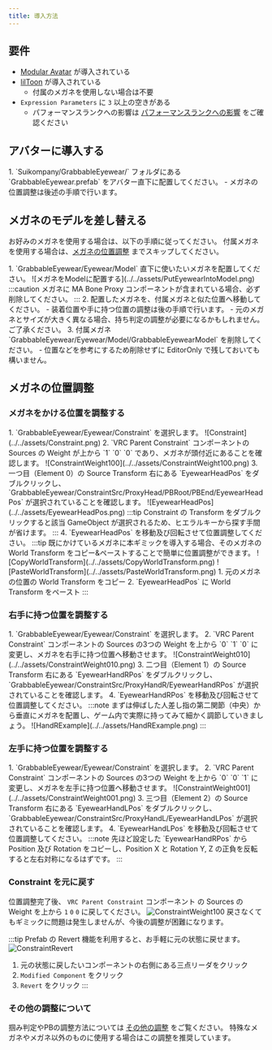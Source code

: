 ```yaml
---
title: 導入方法
---
```



## 要件

- [Modular Avatar](https://modular-avatar.nadena.dev) が導入されている
- [lilToon](https://lilxyzw.github.io/lilToon/) が導入されている
  - 付属のメガネを使用しない場合は不要
- `Expression Parameters` に `3` 以上の空きがある
  - パフォーマンスランクへの影響は [パフォーマンスランクへの影響](../references/performance-rank/) をご確認ください

## アバターに導入する

<Steps>
1. `Suikompany/GrabbableEyewear/` フォルダにある `GrabbableEyewear.prefab` をアバター直下に配置してください。
    - メガネの位置調整は後述の手順で行います。
</Steps>

## メガネのモデルを差し替える

お好みのメガネを使用する場合は、以下の手順に従ってください。
付属メガネを使用する場合は、[メガネの位置調整](#メガネの位置調整) までスキップしてください。

<Steps>
1. `GrabbableEyewear/Eyewear/Model` 直下に使いたいメガネを配置してください。
    ![メガネをModelに配置する](../../assets/PutEyewearIntoModel.png)
    :::caution
    メガネに MA Bone Proxy コンポーネントが含まれている場合、必ず削除してください。
    :::
2. 配置したメガネを、付属メガネと似た位置へ移動してください。
    - 装着位置や手に持つ位置の調整は後の手順で行います。
    - 元のメガネとサイズが大きく異なる場合、持ち判定の調整が必要になるかもしれません。ご了承ください。
3. 付属メガネ `GrabbableEyewear/Eyewear/Model/GrabbableEyewearModel` を削除してください。
    - 位置などを参考にするため削除せずに EditorOnly で残しておいても構いません。
</Steps>

## メガネの位置調整

### メガネをかける位置を調整する

<Steps>
1. `GrabbableEyewear/Eyewear/Constraint` を選択します。
    ![Constraint](../../assets/Constraint.png)
2. `VRC Parent Constraint` コンポーネントの Sources の Weight が上から `1` `0` `0` であり、メガネが頭付近にあることを確認します。
    ![ConstraintWeight100](../../assets/ConstraintWeight100.png)
3. 一つ目（Element 0）の Source Transform 右にある `EyewearHeadPos` をダブルクリックし、`GrabbableEyewear/ConstraintSrc/ProxyHead/PBRoot/PBEnd/EyewearHeadPos` が選択されていることを確認します。
    ![EyewearHeadPos](../../assets/EyewearHeadPos.png)
    :::tip
    Constraint の Transform をダブルクリックすると該当 GameObject が選択されるため、ヒエラルキーから探す手間が省けます。
    :::
4. `EyewearHeadPos` を移動及び回転させて位置調整してください。
    :::tip
    既にかけているメガネに本ギミックを導入する場合、そのメガネの World Transform をコピー&ペーストすることで簡単に位置調整ができます。
    ![CopyWorldTransform](../../assets/CopyWorldTransform.png)
    ![PasteWorldTransform](../../assets/PasteWorldTransform.png)
    1. 元のメガネの位置の World Transform をコピー
    2. `EyewearHeadPos` に World Transform をペースト
    :::
</Steps>

### 右手に持つ位置を調整する

<Steps>
1. `GrabbableEyewear/Eyewear/Constraint` を選択します。
2. `VRC Parent Constraint` コンポーネントの Sources の3つの Weight を上から `0` `1` `0` に変更し、メガネを右手に持つ位置へ移動させます。
    ![ConstraintWeight010](../../assets/ConstraintWeight010.png)
3. 二つ目（Element 1）の Source Transform 右にある `EyewearHandRPos` をダブルクリックし、`GrabbableEyewear/ConstraintSrc/ProxyHandR/EyewearHandRPos` が選択されていることを確認します。
4. `EyewearHandRPos` を移動及び回転させて位置調整してください。
    :::note
    まずは伸ばした人差し指の第二関節（中央）から垂直にメガネを配置し、ゲーム内で実際に持ってみて細かく調節していきましょう。
    ![HandRExample](../../assets/HandRExample.png)
    :::
</Steps>

### 左手に持つ位置を調整する

<Steps>
1. `GrabbableEyewear/Eyewear/Constraint` を選択します。
2. `VRC Parent Constraint` コンポーネントの Sources の3つの Weight を上から `0` `0` `1` に変更し、メガネを左手に持つ位置へ移動させます。
    ![ConstraintWeight001](../../assets/ConstraintWeight001.png)
3. 三つ目（Element 2）の Source Transform 右にある `EyewearHandLPos` をダブルクリックし、`GrabbableEyewear/ConstraintSrc/ProxyHandL/EyewearHandLPos` が選択されていることを確認します。
4. `EyewearHandLPos` を移動及び回転させて位置調整してください。
    :::note
    先ほど設定した `EyewearHandRPos` から Position 及び Rotation をコピーし、Position X と Rotation Y, Z の正負を反転すると左右対称になるはずです。
    :::
</Steps>

### Constraint を元に戻す

位置調整完了後、 `VRC Parent Constraint` コンポーネント の Sources の Weight を上から `1` `0` `0` に戻してください。
![ConstraintWeight100](../../assets/ConstraintWeight100.png)
戻さなくてもギミックに問題は発生しませんが、今後の調整が困難になります。

:::tip
Prefab の Revert 機能を利用すると、お手軽に元の状態に戻せます。
![ConstraintRevert](../../assets/ConstraintRevert.png)
1. 元の状態に戻したいコンポーネントの右側にある三点リーダをクリック
2. `Modified Component` をクリック
3. `Revert` をクリック
:::

### その他の調整について

掴み判定やPBの調整方法については [その他の調整](../references/adjustment/) をご覧ください。
特殊なメガネやメガネ以外のものに使用する場合はこの調整を推奨しています。
